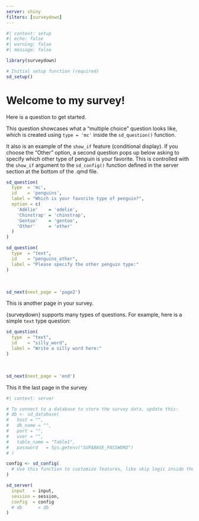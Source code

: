 ```yaml
---
server: shiny
filters: [surveydown]
---
```


```r
#| context: setup
#| echo: false
#| warning: false
#| message: false

library(surveydown)

# Initial setup function (required)
sd_setup()
```

::: {#welcome .sd-page}

# Welcome to my survey!

Here is a question to get started.

This question showcases what a "multiple choice" question looks like, which is created using `type = 'mc'` inside the `sd_question()` function.

It also is an example of the `show_if` feature (conditional display). If you choose the "Other" option, a second question pops up below asking to specify which other type of penguin is your favorite. This is controlled with the `show_if` argument to the `sd_config()` function defined in the server section at the bottom of the .qmd file.

```r
sd_question(
  type  = 'mc',
  id    = 'penguins',
  label = "Which is your favorite type of penguin?",
  option = c(
    'Adélie'    = 'adelie',
    'Chinstrap' = 'chinstrap',
    'Gentoo'    = 'gentoo',
    'Other'     = 'other'
  )
)

sd_question(
  type  = "text",
  id    = "penguins_other",
  label = "Please specify the other penguin type:"
)
```

<br>

```r
sd_next(next_page = 'page2')
```

:::

::: {#page2 .sd-page}

This is another page in your survey.

{surveydown} supports many types of questions. For example, here is a simple `text` type question:

```r
sd_question(
  type  = "text",
  id    = "silly_word",
  label = "Write a silly word here:"
)
```
 
<br>

```r
sd_next(next_page = 'end')
```

:::

::: {#end .sd-page}

This it the last page in the survey

:::

```r
#| context: server

# To connect to a database to store the survey data, update this:
# db <- sd_database(
#   host = "",
#   db_name = "",
#   port = "",
#   user = "",
#   table_name = "Table1",
#   password   = Sys.getenv("SUPABASE_PASSWORD")
# )

config <- sd_config(
  # Use this function to customize features, like skip logic inside the survey.
)

sd_server(
  input   = input,
  session = session,
  config  = config
  # db      = db
)
```
